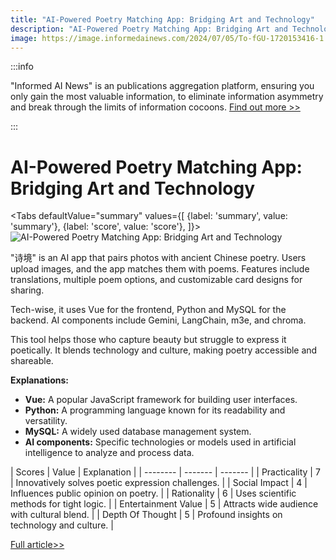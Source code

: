 ```yaml
---
title: "AI-Powered Poetry Matching App: Bridging Art and Technology"
description: "AI-Powered Poetry Matching App: Bridging Art and Technology"
image: https://image.informedainews.com/2024/07/05/To-fGU-1720153416-1.jpg
---
```



:::info

"Informed AI News" is an publications aggregation platform, ensuring you only gain the most valuable information, to eliminate information asymmetry and break through the limits of information cocoons.  [Find out more >>](/)

:::

# AI-Powered Poetry Matching App: Bridging Art and Technology


<Tabs
	defaultValue="summary"
	values={[
	{label: 'summary', value: 'summary'},
	{label: 'score', value: 'score'},
]}>
<TabItem value="summary">
<img
  src="https://image.informedainews.com/2024/07/05/To-fGU-1720153416-1.jpg"
  alt="AI-Powered Poetry Matching App: Bridging Art and Technology"
/>



"诗境" is an AI app that pairs photos with ancient Chinese poetry. Users upload images, and the app matches them with poems. Features include translations, multiple poem options, and customizable card designs for sharing.

Tech-wise, it uses Vue for the frontend, Python and MySQL for the backend. AI components include Gemini, LangChain, m3e, and chroma.

This tool helps those who capture beauty but struggle to express it poetically. It blends technology and culture, making poetry accessible and shareable.

**Explanations:**
- **Vue:** A popular JavaScript framework for building user interfaces.
- **Python:** A programming language known for its readability and versatility.
- **MySQL:** A widely used database management system.
- **AI components:** Specific technologies or models used in artificial intelligence to analyze and process data.
</TabItem>
<TabItem value="score">
	| Scores     | Value   | Explanation |
	| -------- | ------- | ------- |
	| Practicality  | 7    | Innovatively solves poetic expression challenges.    |
	| Social Impact | 4     | Influences public opinion on poetry.    |
	| Rationality    | 6    | Uses scientific methods for tight logic.    |
	| Entertainment Value    | 5    | Attracts wide audience with cultural blend.    |
	| Depth Of Thought    | 5    | Profound insights on technology and culture.    |
</TabItem>
</Tabs>

[Full article>>](https://github.com/ruanyf/weekly/issues/4744)
